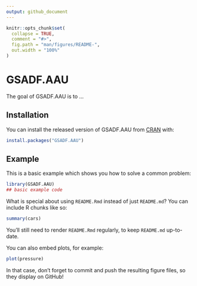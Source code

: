 ```yaml
---
output: github_document
---
```


<!-- README.md is generated from README.Rmd. Please edit that file -->

```r
knitr::opts_chunk$set(
  collapse = TRUE,
  comment = "#>",
  fig.path = "man/figures/README-",
  out.width = "100%"
)
```

# GSADF.AAU

<!-- badges: start -->
<!-- badges: end -->

The goal of GSADF.AAU is to ...

## Installation

You can install the released version of GSADF.AAU from [CRAN](https://CRAN.R-project.org) with:

``` r
install.packages("GSADF.AAU")
```

## Example

This is a basic example which shows you how to solve a common problem:

```r
library(GSADF.AAU)
## basic example code
```

What is special about using `README.Rmd` instead of just `README.md`? You can include R chunks like so:

```r
summary(cars)
```

You'll still need to render `README.Rmd` regularly, to keep `README.md` up-to-date.

You can also embed plots, for example:

```r
plot(pressure)
```

In that case, don't forget to commit and push the resulting figure files, so they display on GitHub!
